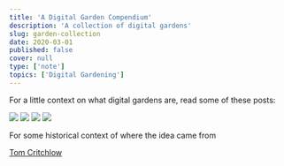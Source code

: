 ```yaml
---
title: 'A Digital Garden Compendium'
description: 'A collection of digital gardens'
slug: garden-collection
date: 2020-03-01
published: false
cover: null
type: ['note']
topics: ['Digital Gardening']
---
```


For a little context on what digital gardens are, read some of these posts:

<TwoCol>

<Image src="https://res.cloudinary.com/dg3gyk0gu/image/upload/v1590283259/maggieappleton.com/notes/andy-notes.png" />

<Image src="https://res.cloudinary.com/dg3gyk0gu/image/upload/v1590283259/maggieappleton.com/notes/szymon.png" />

<Image src="https://res.cloudinary.com/dg3gyk0gu/image/upload/v1590283259/maggieappleton.com/notes/mentalnodes.png" />

<Image src="https://res.cloudinary.com/dg3gyk0gu/image/upload/v1590283448/maggieappleton.com/notes/tom1.png" />

</TwoCol>

For some historical context of where the idea came from

<a href="https://tomcritchlow.com/wiki/">Tom Critchlow</a>
